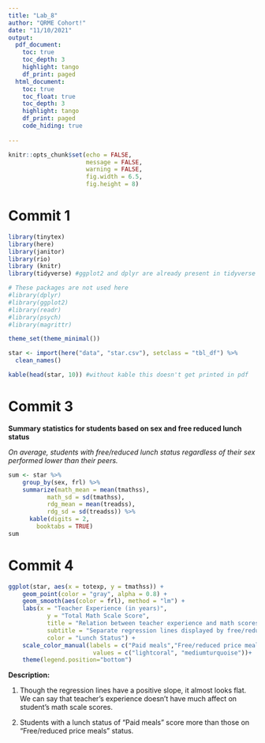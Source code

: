 ```yaml
---
title: "Lab_8"
author: "QRME Cohort!"
date: "11/10/2021"
output:
  pdf_document: 
    toc: true
    toc_depth: 3
    highlight: tango
    df_print: paged
  html_document:
    toc: true
    toc_float: true
    toc_depth: 3
    highlight: tango
    df_print: paged
    code_hiding: true
      
---
```


```r
knitr::opts_chunk$set(echo = FALSE,
                      message = FALSE,
                      warning = FALSE,
                      fig.width = 6.5, 
                      fig.height = 8)
```

# Commit 1

```r
library(tinytex)
library(here)
library(janitor)
library(rio)
library (knitr)
library(tidyverse) #ggplot2 and dplyr are already present in tidyverse

# These packages are not used here
#library(dplyr)
#library(ggplot2)
#library(readr) 
#library(psych)
#library(magrittr)

theme_set(theme_minimal())
```

```r
star <- import(here("data", "star.csv"), setclass = "tbl_df") %>%
  clean_names()

kable(head(star, 10)) #without kable this doesn't get printed in pdf
```
# Commit 3

**Summary statistics for students based on sex and free reduced lunch status**

*On average, students with free/reduced lunch status regardless of their sex performed lower than their peers.*

```r
sum <- star %>% 
    group_by(sex, frl) %>% 
    summarize(math_mean = mean(tmathss),
           math_sd = sd(tmathss),
           rdg_mean = mean(treadss),
           rdg_sd = sd(treadss)) %>%
      kable(digits = 2,
        booktabs = TRUE)
sum
```
# Commit 4

```r
ggplot(star, aes(x = totexp, y = tmathss)) +
    geom_point(color = "gray", alpha = 0.8) +
    geom_smooth(aes(color = frl), method = "lm") +
    labs(x = "Teacher Experience (in years)",
           y = "Total Math Scale Score",
           title = "Relation between teacher experience and math scores",
           subtitle = "Separate regression lines displayed by free/reduced price lunch status",
           color = "Lunch Status") +
    scale_color_manual(labels = c("Paid meals","Free/reduced price meals"),
                        values = c("lightcoral", "mediumturquoise"))+
    theme(legend.position="bottom") 
```
**Description:**

1. Though the regression lines have a positive slope, it almost looks flat. We can say that teacher's experience doesn't have much affect on student's math scale scores.    

2. Students with a lunch status of "Paid meals" score more than those on "Free/reduced price meals" status.



